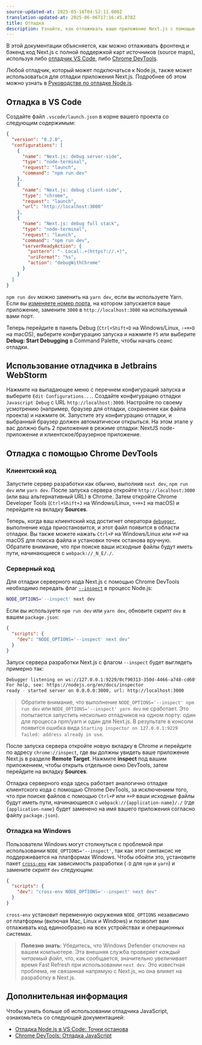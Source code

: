```yaml
---
source-updated-at: 2025-05-16T04:52:11.000Z
translation-updated-at: 2025-06-06T17:16:45.878Z
title: Отладка
description: Узнайте, как отлаживать ваше приложение Next.js с помощью VS Code или Chrome DevTools.
---
```


В этой документации объясняется, как можно отлаживать фронтенд и бэкенд код Next.js с полной поддержкой карт источников (source maps), используя либо [отладчик VS Code](https://code.visualstudio.com/docs/editor/debugging), либо [Chrome DevTools](https://developers.google.com/web/tools/chrome-devtools).

Любой отладчик, который может подключаться к Node.js, также может использоваться для отладки приложения Next.js. Подробнее об этом можно узнать в [Руководстве по отладке Node.js](https://nodejs.org/en/docs/guides/debugging-getting-started/).

## Отладка в VS Code

Создайте файл `.vscode/launch.json` в корне вашего проекта со следующим содержимым:

```json filename="launch.json"
{
  "version": "0.2.0",
  "configurations": [
    {
      "name": "Next.js: debug server-side",
      "type": "node-terminal",
      "request": "launch",
      "command": "npm run dev"
    },
    {
      "name": "Next.js: debug client-side",
      "type": "chrome",
      "request": "launch",
      "url": "http://localhost:3000"
    },
    {
      "name": "Next.js: debug full stack",
      "type": "node-terminal",
      "request": "launch",
      "command": "npm run dev",
      "serverReadyAction": {
        "pattern": "- Local:.+(https?://.+)",
        "uriFormat": "%s",
        "action": "debugWithChrome"
      }
    }
  ]
}
```

`npm run dev` можно заменить на `yarn dev`, если вы используете Yarn. Если вы [изменяете номер порта](/docs/pages/api-reference/next-cli#development), на котором запускается ваше приложение, замените `3000` в `http://localhost:3000` на используемый вами порт.

Теперь перейдите в панель Debug (`Ctrl+Shift+D` на Windows/Linux, `⇧+⌘+D` на macOS), выберите конфигурацию запуска и нажмите `F5` или выберите **Debug: Start Debugging** в Command Palette, чтобы начать сеанс отладки.

## Использование отладчика в Jetbrains WebStorm

Нажмите на выпадающее меню с перечнем конфигураций запуска и выберите `Edit Configurations...`. Создайте конфигурацию отладки `Javascript Debug` с URL `http://localhost:3000`. Настройте по своему усмотрению (например, браузер для отладки, сохранение как файла проекта) и нажмите `OK`. Запустите эту конфигурацию отладки, и выбранный браузер должен автоматически открыться. На этом этапе у вас должно быть 2 приложения в режиме отладки: NextJS node-приложение и клиентское/браузерное приложение.

## Отладка с помощью Chrome DevTools

### Клиентский код

Запустите сервер разработки как обычно, выполнив `next dev`, `npm run dev` или `yarn dev`. После запуска сервера откройте `http://localhost:3000` (или ваш альтернативный URL) в Chrome. Затем откройте Chrome Developer Tools (`Ctrl+Shift+J` на Windows/Linux, `⌥+⌘+I` на macOS) и перейдите на вкладку **Sources**.

Теперь, когда ваш клиентский код достигнет оператора [`debugger`](https://developer.mozilla.org/docs/Web/JavaScript/Reference/Statements/debugger), выполнение кода приостановится, и этот файл появится в области отладки. Вы также можете нажать `Ctrl+P` на Windows/Linux или `⌘+P` на macOS для поиска файла и установки точек останова вручную. Обратите внимание, что при поиске ваши исходные файлы будут иметь пути, начинающиеся с `webpack://_N_E/./`.

### Серверный код

Для отладки серверного кода Next.js с помощью Chrome DevTools необходимо передать флаг [`--inspect`](https://nodejs.org/api/cli.html#cli_inspect_host_port) в процесс Node.js:

```bash filename="Terminal"
NODE_OPTIONS='--inspect' next dev
```

Если вы используете `npm run dev` или `yarn dev`, обновите скрипт `dev` в вашем `package.json`:

```json filename="package.json"
{
  "scripts": {
    "dev": "NODE_OPTIONS='--inspect' next dev"
  }
}
```

Запуск сервера разработки Next.js с флагом `--inspect` будет выглядеть примерно так:

```bash filename="Terminal"
Debugger listening on ws://127.0.0.1:9229/0cf90313-350d-4466-a748-cd60f4e47c95
For help, see: https://nodejs.org/en/docs/inspector
ready - started server on 0.0.0.0:3000, url: http://localhost:3000
```

> Обратите внимание, что выполнение `NODE_OPTIONS='--inspect' npm run dev` или `NODE_OPTIONS='--inspect' yarn dev` не сработает. Это попытается запустить несколько отладчиков на одном порту: один для процесса npm/yarn и один для Next.js. В результате в консоли появится ошибка вида `Starting inspector on 127.0.0.1:9229 failed: address already in use`.

После запуска сервера откройте новую вкладку в Chrome и перейдите по адресу `chrome://inspect`, где вы должны увидеть ваше приложение Next.js в разделе **Remote Target**. Нажмите **inspect** под вашим приложением, чтобы открыть отдельное окно DevTools, затем перейдите на вкладку **Sources**.

Отладка серверного кода здесь работает аналогично отладке клиентского кода с помощью Chrome DevTools, за исключением того, что при поиске файлов с помощью `Ctrl+P` или `⌘+P` ваши исходные файлы будут иметь пути, начинающиеся с `webpack://{application-name}/./` (где `{application-name}` будет заменено на имя вашего приложения согласно файлу `package.json`).

### Отладка на Windows

Пользователи Windows могут столкнуться с проблемой при использовании `NODE_OPTIONS='--inspect'`, так как этот синтаксис не поддерживается на платформах Windows. Чтобы обойти это, установите пакет [`cross-env`](https://www.npmjs.com/package/cross-env) как зависимость разработки (`-D` для `npm` и `yarn`) и замените скрипт `dev` следующим:

```json filename="package.json"
{
  "scripts": {
    "dev": "cross-env NODE_OPTIONS='--inspect' next dev"
  }
}
```

`cross-env` установит переменную окружения `NODE_OPTIONS` независимо от платформы (включая Mac, Linux и Windows) и позволит вам отлаживать код единообразно на всех устройствах и операционных системах.

> **Полезно знать**: Убедитесь, что Windows Defender отключен на вашем компьютере. Эта внешняя служба проверяет _каждый читаемый файл_, что, как сообщается, значительно увеличивает время Fast Refresh при использовании `next dev`. Это известная проблема, не связанная напрямую с Next.js, но она влияет на разработку в Next.js.

## Дополнительная информация

Чтобы узнать больше об использовании отладчика JavaScript, ознакомьтесь со следующей документацией:

- [Отладка Node.js в VS Code: Точки останова](https://code.visualstudio.com/docs/nodejs/nodejs-debugging#_breakpoints)
- [Chrome DevTools: Отладка JavaScript](https://developers.google.com/web/tools/chrome-devtools/javascript)